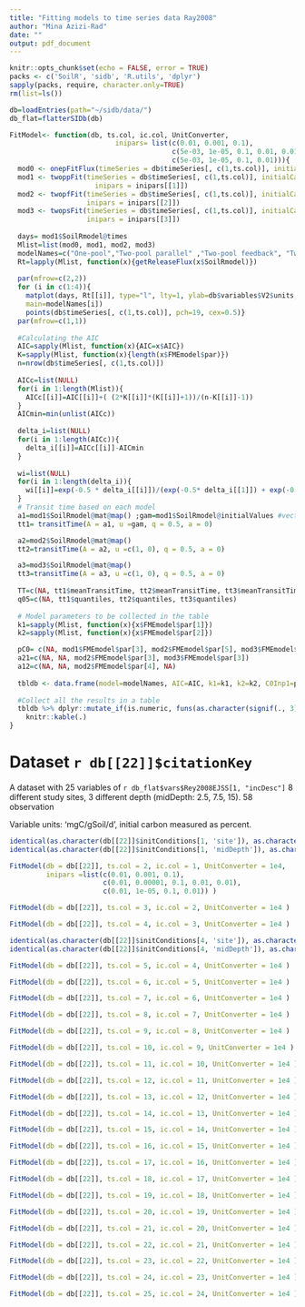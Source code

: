 ```yaml
---
title: "Fitting models to time series data Ray2008"
author: "Mina Azizi-Rad"
date: ""
output: pdf_document
---
```


```r
knitr::opts_chunk$set(echo = FALSE, error = TRUE)
packs <- c('SoilR', 'sidb', 'R.utils', 'dplyr')
sapply(packs, require, character.only=TRUE)
rm(list=ls())

```



```r
db=loadEntries(path="~/sidb/data/")
db_flat=flatterSIDb(db)
```



```r
FitModel<- function(db, ts.col, ic.col, UnitConverter,
                          inipars= list(c(0.01, 0.001, 0.1),
                                        c(5e-03, 1e-05, 0.1, 0.01, 0.01), 
                                        c(5e-03, 1e-05, 0.1, 0.01))){
  mod0 <- onepFitFlux(timeSeries = db$timeSeries[, c(1,ts.col)], initialCarbon = db$initConditions[ic.col, 'carbonMean']*UnitConverter)
  mod1 <- twoppFit(timeSeries = db$timeSeries[, c(1,ts.col)], initialCarbon = db$initConditions[ic.col, 'carbonMean']*UnitConverter, 
                     inipars = inipars[[1]])
  mod2 <- twopfFit(timeSeries = db$timeSeries[, c(1,ts.col)], initialCarbon = db$initConditions[ic.col, 'carbonMean']*UnitConverter, 
                   inipars = inipars[[2]])
  mod3 <- twopsFit(timeSeries = db$timeSeries[, c(1,ts.col)], initialCarbon = db$initConditions[ic.col, 'carbonMean']*UnitConverter, 
                   inipars = inipars[[3]])
  
  days= mod1$SoilRmodel@times
  Mlist=list(mod0, mod1, mod2, mod3)
  modelNames=c("One-pool","Two-pool parallel" ,"Two-pool feedback", "Two-pool series")
  Rt=lapply(Mlist, function(x){getReleaseFlux(x$SoilRmodel)})
  
  par(mfrow=c(2,2))
  for (i in c(1:4)){
    matplot(days, Rt[[i]], type="l", lty=1, ylab=db$variables$V2$units, xlab="Day", 
    main=modelNames[i])
    points(db$timeSeries[, c(1,ts.col)], pch=19, cex=0.5)}
  par(mfrow=c(1,1))
  
  #Calculating the AIC 
  AIC=sapply(Mlist, function(x){AIC=x$AIC})
  K=sapply(Mlist, function(x){length(x$FMEmodel$par)})
  n=nrow(db$timeSeries[, c(1,ts.col)])
    
  AICc=list(NULL)
  for(i in 1:length(Mlist)){
    AICc[[i]]=AIC[[i]]+( (2*K[[i]]*(K[[i]]+1))/(n-K[[i]]-1))
  }
  AICmin=min(unlist(AICc))
  
  delta_i=list(NULL)
  for(i in 1:length(AICc)){
    delta_i[[i]]=AICc[[i]]-AICmin
  }
  
  wi=list(NULL)
  for(i in 1:length(delta_i)){
    wi[[i]]=exp(-0.5 * delta_i[[i]])/(exp(-0.5* delta_i[[1]]) + exp(-0.5*delta_i[[2]]) + exp(-0.5*delta_i[[3]]) )
  }
  # Transit time based on each model
  a1=mod1$SoilRmodel@mat@map() ;gam=mod1$SoilRmodel@initialValues #vector of initial values in each pool
  tt1= transitTime(A = a1, u =gam, q = 0.5, a = 0)

  a2=mod2$SoilRmodel@mat@map()
  tt2=transitTime(A = a2, u =c(1, 0), q = 0.5, a = 0)

  a3=mod3$SoilRmodel@mat@map()
  tt3=transitTime(A = a3, u =c(1, 0), q = 0.5, a = 0)
  
  TT=c(NA, tt1$meanTransitTime, tt2$meanTransitTime, tt3$meanTransitTime)
  q05=c(NA, tt1$quantiles, tt2$quantiles, tt3$quantiles)
  
  # Model parameters to be collected in the table
  k1=sapply(Mlist, function(x){x$FMEmodel$par[1]})
  k2=sapply(Mlist, function(x){x$FMEmodel$par[2]})

  pC0= c(NA, mod1$FMEmodel$par[3], mod2$FMEmodel$par[5], mod3$FMEmodel$par[4])
  a21=c(NA, NA, mod2$FMEmodel$par[3], mod3$FMEmodel$par[3])
  a12=c(NA, NA, mod2$FMEmodel$par[4], NA)
  
  tbldb <- data.frame(model=modelNames, AIC=AIC, k1=k1, k2=k2, C0Inp1=pC0, a21=a21, a12=a12, AICc= unlist(AICc), wi=unlist(wi), MeanTrT=TT, q05=q05 )
  
  #Collect all the results in a table
  tbldb %>% dplyr::mutate_if(is.numeric, funs(as.character(signif(., 3)))) %>%
    knitr::kable(.)
}
```


\newpage
# Dataset `r db[[22]]$citationKey` 

A dataset with 25 variables of `r db_flat$vars$Rey2008EJSS[1, "incDesc"] ` 8  different study sites, 3 different depth  (midDepth: 2.5, 7.5, 15). 58 observation

Variable units: 'mgC/gSoil/d', initial carbon measured as percent.
```r
identical(as.character(db[[22]]$initConditions[1, 'site']), as.character(db[[22]]$variables$V2$site))
identical(as.character(db[[22]]$initConditions[1, 'midDepth']), as.character(db[[22]]$variables$V2$midDepth))

```

```r
FitModel(db = db[[22]], ts.col = 2, ic.col = 1, UnitConverter = 1e4,
         inipars =list(c(0.01, 0.001, 0.1),
                       c(0.01, 0.00001, 0.1, 0.01, 0.01),
                       c(0.01, 1e-05, 0.1, 0.01)) )
```

```r
FitModel(db = db[[22]], ts.col = 3, ic.col = 2, UnitConverter = 1e4 )
```

```r
FitModel(db = db[[22]], ts.col = 4, ic.col = 3, UnitConverter = 1e4 )
```

```r
identical(as.character(db[[22]]$initConditions[4, 'site']), as.character(db[[22]]$variables$V5$site))
identical(as.character(db[[22]]$initConditions[4, 'midDepth']), as.character(db[[22]]$variables$V5$midDepth))

```


```r
FitModel(db = db[[22]], ts.col = 5, ic.col = 4, UnitConverter = 1e4 )
```

```r
FitModel(db = db[[22]], ts.col = 6, ic.col = 5, UnitConverter = 1e4 )
```


```r
FitModel(db = db[[22]], ts.col = 7, ic.col = 6, UnitConverter = 1e4 )
```

```r
FitModel(db = db[[22]], ts.col = 8, ic.col = 7, UnitConverter = 1e4 )
```

```r
FitModel(db = db[[22]], ts.col = 9, ic.col = 8, UnitConverter = 1e4 )
```

```r
FitModel(db = db[[22]], ts.col = 10, ic.col = 9, UnitConverter = 1e4 )
```

```r
FitModel(db = db[[22]], ts.col = 11, ic.col = 10, UnitConverter = 1e4 )
```


```r
FitModel(db = db[[22]], ts.col = 12, ic.col = 11, UnitConverter = 1e4 )
```

```r
FitModel(db = db[[22]], ts.col = 13, ic.col = 12, UnitConverter = 1e4 )
```

```r
FitModel(db = db[[22]], ts.col = 14, ic.col = 13, UnitConverter = 1e4 )
```

```r
FitModel(db = db[[22]], ts.col = 15, ic.col = 14, UnitConverter = 1e4 )
```

```r
FitModel(db = db[[22]], ts.col = 16, ic.col = 15, UnitConverter = 1e4 )
```

```r
FitModel(db = db[[22]], ts.col = 17, ic.col = 16, UnitConverter = 1e4 )
```

```r
FitModel(db = db[[22]], ts.col = 18, ic.col = 17, UnitConverter = 1e4 )
```

```r
FitModel(db = db[[22]], ts.col = 19, ic.col = 18, UnitConverter = 1e4 )
```

```r
FitModel(db = db[[22]], ts.col = 20, ic.col = 19, UnitConverter = 1e4 )
```

```r
FitModel(db = db[[22]], ts.col = 21, ic.col = 20, UnitConverter = 1e4 )
```

```r
FitModel(db = db[[22]], ts.col = 22, ic.col = 21, UnitConverter = 1e4 )
```

```r
FitModel(db = db[[22]], ts.col = 23, ic.col = 22, UnitConverter = 1e4 )
```

```r
FitModel(db = db[[22]], ts.col = 24, ic.col = 23, UnitConverter = 1e4 )
```

```r
FitModel(db = db[[22]], ts.col = 25, ic.col = 24, UnitConverter = 1e4 )
```

